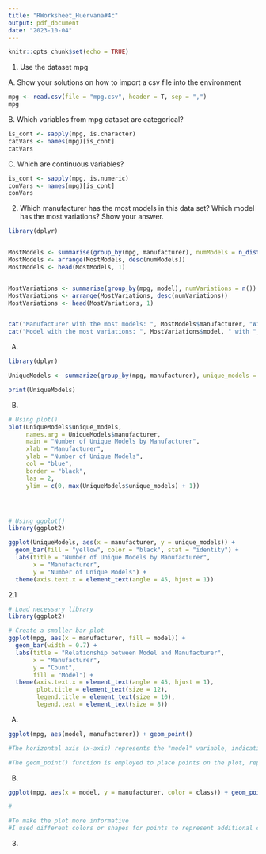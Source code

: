 ```yaml
---
title: "RWorksheet_Huervana#4c"
output: pdf_document
date: "2023-10-04"
---
```


```r
knitr::opts_chunk$set(echo = TRUE)
```

1. Use the dataset mpg

A. Show your solutions on how to import a csv file into the environment 
```r

mpg <- read.csv(file = "mpg.csv", header = T, sep = ",")
mpg

```

B. Which variables from mpg dataset are categorical?

```r

is_cont <- sapply(mpg, is.character)
catVars <- names(mpg)[is_cont]
catVars

``` 

C. Which are continuous variables? 

```r

is_cont <- sapply(mpg, is.numeric)
conVars <- names(mpg)[is_cont]
conVars

```

2. Which manufacturer has the most models in this data set? Which model has the most variations?
Show your answer. 

```r

library(dplyr)


MostModels <- summarise(group_by(mpg, manufacturer), numModels = n_distinct(model))
MostModels <- arrange(MostModels, desc(numModels))
MostModels <- head(MostModels, 1)


MostVariations <- summarise(group_by(mpg, model), numVariations = n())
MostVariations <- arrange(MostVariations, desc(numVariations))
MostVariations <- head(MostVariations, 1)


cat("Manufacturer with the most models: ", MostModels$manufacturer, "With ", MostModels$numModels, " models \n")
cat("Model with the most variations: ", MostVariations$model, " with ", MostVariations$numVariations, " variations \n")


```

A.

```r

library(dplyr)

UniqueModels <- summarize(group_by(mpg, manufacturer), unique_models = unique(model))

print(UniqueModels)


```

B.

```r


# Using plot()
plot(UniqueModels$unique_models,
     names.arg = UniqueModels$manufacturer,
     main = "Number of Unique Models by Manufacturer",
     xlab = "Manufacturer",
     ylab = "Number of Unique Models",
     col = "blue",
     border = "black",
     las = 2,
     ylim = c(0, max(UniqueModels$unique_models) + 1))




# Using ggplot()
library(ggplot2)

ggplot(UniqueModels, aes(x = manufacturer, y = unique_models)) +
  geom_bar(fill = "yellow", color = "black", stat = "identity") +
  labs(title = "Number of Unique Models by Manufacturer",
       x = "Manufacturer",
       y = "Number of Unique Models") +
  theme(axis.text.x = element_text(angle = 45, hjust = 1))

```

2.1

```r

# Load necessary library
library(ggplot2)

# Create a smaller bar plot
ggplot(mpg, aes(x = manufacturer, fill = model)) +
  geom_bar(width = 0.7) +
  labs(title = "Relationship between Model and Manufacturer",
       x = "Manufacturer",
       y = "Count",
       fill = "Model") +
  theme(axis.text.x = element_text(angle = 45, hjust = 1),
        plot.title = element_text(size = 12),
        legend.title = element_text(size = 10),
        legend.text = element_text(size = 8))

```

A.

```r

ggplot(mpg, aes(model, manufacturer)) + geom_point() 

#The horizontal axis (x-axis) represents the "model" variable, indicating different car models. The vertical axis (y-axis) represents the "manufacturer" variable, indicating various car manufacturers. Each point on the plot signifies a distinct pairing of a car model with its corresponding manufacturer.

#The geom_point() function is employed to place points on the plot, representing each combination of two categorical variables—specifically, "model" and "manufacturer." This scatter plot effectively illustrates the distribution of car models across different manufacturers. 

```

B.

```r

ggplot(mpg, aes(x = model, y = manufacturer, color = class)) + geom_point()

#

#To make the plot more informative
#I used different colors or shapes for points to represent additional categorical variables


```

3.

```r

```




